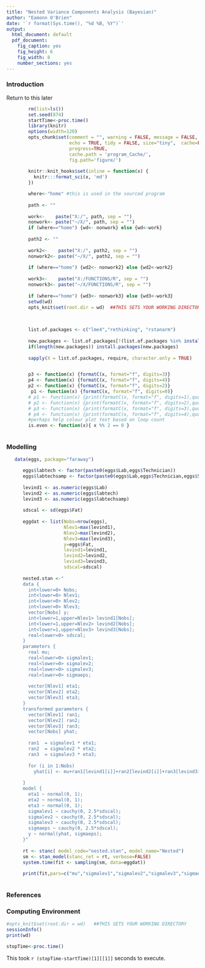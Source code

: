 ```yaml
---
title: "Nested Variance Components Analysis (Bayesian)"
author: "Eamonn O'Brien"
date: '`r format(Sys.time(), "%d %B, %Y")`'
output:
  html_document: default
  pdf_document:
    fig_caption: yes
    fig_height: 6
    fig_width: 8
    number_sections: yes
---
```


### Introduction

Return to this later


```r

        rm(list=ls())
        set.seed(874)
        startTime<-proc.time()
        library(knitr)
        options(width=120)
        opts_chunk$set(comment = "", warning = FALSE, message = FALSE,
                       echo = TRUE, tidy = FALSE, size="tiny",  cache=FALSE,
                       progress=TRUE,
                       cache.path = 'program_Cache/',
                       fig.path='figure/')
         
        knitr::knit_hooks$set(inline = function(x) {
          knitr:::format_sci(x, 'md')
        })
```

```r
 
        where<-"home" #this is used in the sourced program 
 
        path <- ""  
     
        work<-    paste("X:/", path, sep = "")
        nonwork<- paste("~/X/", path, sep = "")
        if (where=="home") {wd<- nonwork} else {wd<-work}
        
        path2 <- ""
        
        work2<-    paste("X:/", path2, sep = "")
        nonwork2<- paste("~/X/", path2, sep = "")
        
        if (where=="home") {wd2<- nonwork2} else {wd2<-work2}
        
        work3<-    paste("X:/FUNCTIONS/R", sep = "")
        nonwork3<- paste("~/X/FUNCTIONS/R", sep = "")
        
        if (where=="home") {wd3<- nonwork3} else {wd3<-work3}
        setwd(wd)
        opts_knit$set(root.dir = wd)  ##THIS SETS YOUR WORKING DIRECTORY
        
 
```
 
 
```r


        list.of.packages <- c("lme4","rethinking", "rstanarm")
        
        new.packages <- list.of.packages[!(list.of.packages %in% installed.packages()[,"Package"])]
        if(length(new.packages)) install.packages(new.packages)
        
        sapply(X = list.of.packages, require, character.only = TRUE)


        p3 <- function(x) {formatC(x, format="f", digits=3)}
        p4 <- function(x) {formatC(x, format="f", digits=4)}
        p2 <- function(x) {formatC(x, format="f", digits=2)}
         p1 <- function(x) {formatC(x, format="f", digits=0)}
        # p1 <- function(x) {print(formatC(x, format="f", digits=1),quote=FALSE)}
        # p2 <- function(x) {print(formatC(x, format="f", digits=2),quote=FALSE)}
        # p3 <- function(x) {print(formatC(x, format="f", digits=3),quote=FALSE)}
        # p4 <- function(x) {print(formatC(x, format="f", digits=4),quote=FALSE)}
        #perhaps help colour plot text based on loop count
        is.even <- function(x){ x %% 2 == 0 }
  
```            

### Modelling

```r
 
   data(eggs, package="faraway")

      eggs$labtech <- factor(paste0(eggs$Lab,eggs$Technician))
      eggs$labtechsamp <- factor(paste0(eggs$Lab,eggs$Technician,eggs$Sample))
      
      levind1 <- as.numeric(eggs$Lab)
      levind2 <- as.numeric(eggs$labtech)
      levind3 <- as.numeric(eggs$labtechsamp)
      
      sdscal <- sd(eggs$Fat)
      
      eggdat <- list(Nobs=nrow(eggs),
                     Nlev1=max(levind1),
                     Nlev2=max(levind2),
                     Nlev3=max(levind3),
                     y=eggs$Fat,
                     levind1=levind1,
                     levind2=levind2,
                     levind3=levind3,
                     sdscal=sdscal)
      
      nested.stan <-"
      data {
        int<lower=0> Nobs;
        int<lower=0> Nlev1;
        int<lower=0> Nlev2;
        int<lower=0> Nlev3;
        vector[Nobs] y;
        int<lower=1,upper=Nlev1> levind1[Nobs];
        int<lower=1,upper=Nlev2> levind2[Nobs];
        int<lower=1,upper=Nlev3> levind3[Nobs];
        real<lower=0> sdscal;
      }
      parameters {
        real mu;
        real<lower=0> sigmalev1;
        real<lower=0> sigmalev2;
        real<lower=0> sigmalev3;
        real<lower=0> sigmaeps;
        
        vector[Nlev1] eta1;
        vector[Nlev2] eta2;
        vector[Nlev3] eta3;
      }
      transformed parameters {
        vector[Nlev1] ran1;
        vector[Nlev2] ran2;
        vector[Nlev3] ran3;
        vector[Nobs] yhat;
        
        ran1  = sigmalev1 * eta1;
        ran2  = sigmalev2 * eta2;
        ran3  = sigmalev3 * eta3;
        
        for (i in 1:Nobs)
          yhat[i] <- mu+ran1[levind1[i]]+ran2[levind2[i]]+ran3[levind3[i]];
        
      }
      model {
        eta1 ~ normal(0, 1);
        eta2 ~ normal(0, 1);
        eta3 ~ normal(0, 1);
        sigmalev1 ~ cauchy(0, 2.5*sdscal);
        sigmalev2 ~ cauchy(0, 2.5*sdscal);
        sigmalev3 ~ cauchy(0, 2.5*sdscal);
        sigmaeps ~ cauchy(0, 2.5*sdscal);
        y ~ normal(yhat, sigmaeps);
      }"
      
      rt <- stanc( model_code="nested.stan", model_name="Nested")
      sm <- stan_model(stanc_ret = rt, verbose=FALSE)
      system.time(fit <- sampling(sm, data=eggdat))
      
      print(fit,pars=c("mu","sigmalev1","sigmalev2","sigmalev3","sigmaeps"))
      
```

### References 

    
\clearpage
\pagebreak 


### Computing Environment



```r
#opts_knit$set(root.dir = wd)   ##THIS SETS YOUR WORKING DIRECTORY
sessionInfo()
print(wd)
```
```r
stopTime<-proc.time()
```
This took `r (stopTime-startTime)[1][[1]]` seconds to execute. 
  

